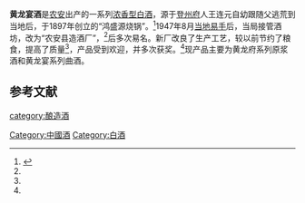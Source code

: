 '''黄龙宴酒'''是[[农安|农安]]出产的一系列[[浓香型白酒|浓香型白酒]]，源于[[登州府|登州府]]人王连元自幼跟随父逃荒到当地后，于1897年创立的“鸿盛源烧锅”。<ref name=l0>{{cite web|url=http://www.jlpfa.org/frls?f=onenews&id=270|title=长春黄龙宴酒业历史悠久|language=Zh-hans|accessdate=2006年1月1日|archive-date=2013年9月23日|archive-url=https://web.archive.org/web/20130923125907/http://jlpfa.org/frls?f=onenews&id=270|dead-url=no}}</ref>1947年8月[[第二次国共内战|当地易手]]后，当局接管酒坊，改为“农安县造酒厂”，<ref name=l0/>后多次易名。新厂改良了生产工艺，较以前节约了粮食，提高了质量<ref name=l0/>，产品受到欢迎，并多次获奖。<ref name=l0/>现产品主要为黄龙府系列原浆酒和黄龙宴系列曲酒。

==参考文献==
{{reflist}}
{{饮料小作品}}
{{中華酒文化}}

[[category:酿造酒|category:酿造酒]]
[[Category:中國酒|Category:中國酒]]
[[Category:白酒|Category:白酒]]